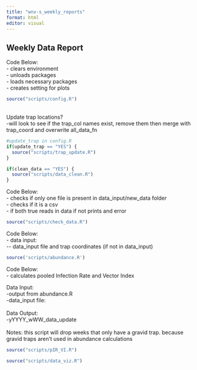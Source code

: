 ```yaml
---
title: "wnv-s_weekly_reports"
format: html
editor: visual
---
```


## Weekly Data Report

Code Below:\
- clears environment\
- unloads packages\
- loads necessary packages\
- creates setting for plots

```r
source("scripts/config.R")

```

\
Update trap locations?\
-will look to see if the trap_col names exist, remove them then merge with trap_coord and overwrite all_data_fn

```r
#update_trap in config.R
if(update_trap == "YES") {
  source("scripts/trap_update.R")
}
```

```r
if(clean_data == "YES") {
  source("scripts/data_clean.R")
}
```

Code Below:\
- checks if only one file is present in data_input/new_data folder\
- checks if it is a csv\
- if both true reads in data if not prints and error

```r
source("scripts/check_data.R")
```

Code Below:\
- data input:\
\-- data_input file and trap coordinates (if not in data_input)

```r
source('scripts/abundance.R')
```

Code Below:\
- calculates pooled Infection Rate and Vector Index

Data Input:\
-output from abundance.R\
-data_input file:\
\
Data Output:\
-yYYYY_wWW_data_update\
\
Notes: this script will drop weeks that only have a gravid trap. because gravid traps aren't used in abundance calculations

```r
source("scripts/pIR_VI.R")

```

```r
source("scripts/data_viz.R")

```
